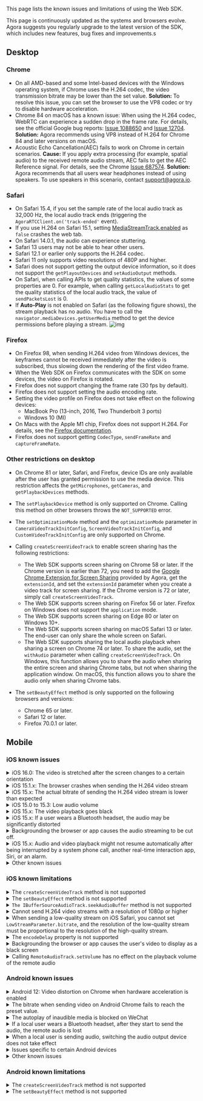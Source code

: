<PlatformWrapper platform="web">

This page lists the known issues and limitations of using the Web SDK.

This page is continuously updated as the systems and browsers evolve. Agora suggests you regularly upgrade to the latest version of the SDK, which includes new features, bug fixes and improvements.s

## Desktop

<a name="chrome"></a>

### Chrome

- On all AMD-based and some Intel-based devices with the Windows operating system, if Chrome uses the H.264 codec, the video transmission bitrate may be lower than the set value.
 **Solution:** To resolve this issue, you can set the browser to use the VP8 codec or try to disable hardware acceleration.
- Chrome 84 on macOS has a known issue: When using the H.264 codec, WebRTC can experience a sudden drop in the frame rate. For details, see the official Google bug reports: [Issue 1088650](https://bugs.chromium.org/p/chromium/issues/detail?id=1203206&can=2&q=webrtc%20drop%20component%3ABlink%3EWebRTC%3EVideo) and [Issue 12704](https://bugs.chromium.org/p/webrtc/issues/detail?id=12704#c3).
 **Solution:** Agora recommends using VP8 instead of H.264 for Chrome 84 and later versions on macOS.
- Acoustic Echo Cancellation(AEC) fails to work on Chrome in certain scenarios.
 **Cause:** If you apply extra processing (for example, spatial audio) to the received remote audio stream, AEC fails to get the AEC Reference signal. For details, see the Chrome [Issue 687574](https://bugs.chromium.org/p/chromium/issues/detail?id=687574).
**Solution:** Agora recommends that all users wear headphones instead of using speakers. To use speakers in this scenario, contact [support@agora.io](mailto:support@agora.io).

<a name="safari"></a>

### Safari

- On Safari 15.4, if you set the sample rate of the local audio track as 32,000 Hz, the local audio track ends (triggering the `AgoraRTCClient.on('track-ended'` event).
- If you use H.264 on Safari 15.1, setting [MediaStreamTrack.enabled](https://developer.mozilla.org/en-US/docs/Web/API/MediaStreamTrack/enabled) as `false` crashes the web tab.
- On Safari 14.0.1, the audio can experience stuttering.
- Safari 13 users may not be able to hear other users.
- Safari 12.1 or earlier only supports the H.264 codec.
- Safari 11 only supports video resolutions of 480P and higher.
- Safari does not support getting the output device information, so it does not support the `getPlayoutDevices` and `setAudioOutput` methods.
- On Safari, when calling APIs to get quality statistics, the values of some properties are 0. For example, when calling `getLocalAudioStats` to get the quality statistics of the local audio track, the value of `sendPacketsLost` is 0.
- If **Auto-Play** is not enabled on Safari (as the following figure shows), the stream playback has no audio. You have to call the `navigator.mediaDevices.getUserMedia` method to get the device permissions before playing a stream.
  ![img](https://web-cdn.agora.io/docs-files/1591078696865)

<a name="firefox"></a>

### Firefox

- On Firefox 98, when sending H.264 video from Windows devices, the keyframes cannot be received immediately after the video is subscribed, thus slowing down the rendering of the first video frame.
- When the Web SDK on Firefox communicates with the SDK on some devices, the video on Firefox is rotated.
- Firefox does not support changing the frame rate (30 fps by default).
- Firefox does not support setting the audio encoding rate.
- Setting the video profile on Firefox does not take effect on the following devices:
   - MacBook Pro (13-inch, 2016, Two Thunderbolt 3 ports)
   - Windows 10 (MI)
- On Macs with the Apple M1 chip, Firefox does not support H.264. For details, see the [Firefox documentation](https://bugzilla.mozilla.org/show_bug.cgi?id=1686470).
- Firefox does not support getting `CodecType`, `sendFrameRate` and `captureFrameRate`.

### Other restrictions on desktop

- On Chrome 81 or later, Safari, and Firefox, device IDs are only available after the user has granted permission to use the media device. This restriction affects the `getMicrophones`, `getCameras`, and `getPlaybackDevices` methods.
- The `setPlaybackDevice` method is only supported on Chrome. Calling this method on other browsers throws the `NOT_SUPPORTED` error.
- The `setOptimizationMode` method and the `optimizationMode` parameter in `CameraVideoTrackInitConfig`, `ScreenVideoTrackInitConfig`, and `CustomVideoTrackInitConfig` are only supported on Chrome.
- Calling `createScreenVideoTrack` to enable screen sharing has the following restrictions:
   - The Web SDK supports screen sharing on Chrome 58 or later. If the Chrome version is earlier than 72, you need to add the [Google Chrome Extension for Screen Sharing](../basic-features/screensharing#screen-sharing-on-chrome) provided by Agora, get the `extensionId`, and set the `extensionId` parameter when you create a video track for screen sharing. If the Chrome version is 72 or later, simply call `createScreenVideoTrack`.
   - The Web SDK supports screen sharing on Firefox 56 or later. Firefox on Windows does not support the `application` mode.
   - The Web SDK supports screen sharing on Edge 80 or later on Windows 10+.
   - The Web SDK supports screen sharing on macOS Safari 13 or later. The end-user can only share the whole screen on Safari.
   - The Web SDK supports sharing the local audio playback when sharing a screen on Chrome 74 or later. To share the audio, set the `withAudio` parameter when calling `createScreenVideoTrack`. On Windows, this function allows you to share the audio when sharing the entire screen and sharing Chrome tabs, but not when sharing the application window. On macOS, this function allows you to share the audio only when sharing Chrome tabs.
- The `setBeautyEffect` method is only supported on the following browsers and versions:

   - Chrome 65 or later.
   - Safari 12 or later.
   - Firefox 70.0.1 or later.

## Mobile

### iOS known issues

<details>
<summary>iOS 16.0: The video is stretched after the screen changes to a certain orientation</summary>

**Impact**: All browsers and apps that use WKWebView on iOS 16.0, such as Safari and Chrome.

**Reason**: Due to the regression of the WebRTC module of WebKit on iOS 16.0, RTP streaming with coordination of video orientation (CVO) does not work properly, which causes the video to be stretched after rotation.

**Workaround**: Agora recommends that you add a prompt to remind users of this issue.

</details>

<details>
<summary>iOS 15.1.x: The browser crashes when sending the H.264 video stream</summary>

**Impact**: All browsers and apps that use WKWebView on iOS 15.1.x, such as Safari and Chrome.

**Details**: If you set `codec` as `'h264'` when calling `createClient`, the browsers on iOS 15.1.x crash after you send the video stream.

**Reason**: This issue happens due to the regression of the WebKit video encoder on iOS 15.1.x. For details, see [WebKit Bug 231505](https://bugs.webkit.org/show_bug.cgi?id=231505).

**Workaround**: Use the VP8 codec for video encoding.

```javascript
createClient({codec:'vp8', mode})
```
</details>

<details>
<summary>iOS 15.x: The actual bitrate of sending the H.264 video stream is lower than expected</summary>

**Impact**: Safari on iOS 15.x

**Reason**: The issue occurs because **WebRTC H264 LowLatency encoder** is enabled by default for Safari on iOS 15.x. For details, see [Webkit bug 238366](https://bugs.webkit.org/show_bug.cgi?id=238366).

**Workaround**: The following workarounds are available:
- Use the VP8 codec for video encoding. The sample code is as follows:

  ```javascript
  createClient({codec:'vp8', mode})
  ```
- On the iOS device, go to **Settings** > **Safari** > **Advanced** > **Experimental Features**, and disable **WebRTC H264 LowLatency encoder**.
</details>

<details>
   <summary>iOS 15.0 to 15.3: Low audio volume</summary>

**Impact**: All browsers and apps that use WKWebView on iOS 15.0 to 15.3, such as Safari and Chrome.

**Details**: On iOS 15.0 to 15.3, after the local user subscribes to the `RemoteAudioTrack` and plays it, sometimes the audio is routed to the earpiece instead of the speaker, and the volume that the local user hear may be very low.

**Reason**: This issue happens due to the regression of the WebKit audio module on iOS 15.0 to 15.3. For details, see [ WebKit Bug 230902](https://bugs.webkit.org/show_bug.cgi?id=230902).

**Workaround**: On iOS 15.0 to 15.3, use `WebAudio` to play the audio, and use `GainNode` to increase the audio volume level. Use the following workaround:
1. Upgrade to the Web SDK 4.9.0 or later versions.
2. Set the SDK private parameter `REMOTE_AUDIO_TRACK_USES_WEB_AUDIO` as `true`. The SDK uses `WebAudio` to play the remote audio stream. Sample code:
   ```javascript
   function isIOS15(ua){
       // Use UA to judge whether the iOS version is 15
   }

   if(isIOS15(navigator.userAgent)){
       // If you are using Typescript, add the "@ts-ignore" tag before calling setParameter
       // @ts-ignore
       AgoraRTC.setParameter("REMOTE_AUDIO_TRACK_USES_WEB_AUDIO", true);
   }
   ```
</details>

<details>
<summary>iOS 15.x: The video playback goes black</summary>

**Impact**: All browsers and apps that use WKWebView on iOS 15.x, such as Safari and Chrome.

**Details**: On iOS 15.x, if you play the video in DOM node and add some CSS properties (such as `transform` and `animation`) to the` video` element or its parent element, or if you change the CSS properties to redraw the video rendering area, sometimes the video goes black.

**Reason**: This issue happens due to the regression of the WebKit video renderer on iOS 15.x. For details, see [WebKit Bug 230902](https://bugs.webkit.org/show_bug.cgi?id=230902).

**Workaround**: Upgrade to the Web SDK v4.7.3 or later and minimize changes to the CSS properties of the `video` element and its parent elements.
</details>


<details>
<summary>iOS 15.x: If a user wears a Bluetooth headset, the audio may be significantly distorted</summary>

**Impact**: All browsers and apps that use WKWebView on iOS 15.x, such as Safari and Chrome.

**Reason**: This issue happens due to the regression of the WebKit audio playback module on iOS 15.x. For details, see [WebKit Bug 231422](https://bugs.webkit.org/show_bug.cgi?id=231422).

**Workaround**: Agora recommends that you add a prompt to remind users of possible audio distortion issues when they use a Bluetooth headset.
</details>

<details>
<summary>Backgrounding the browser or app causes the audio streaming to be cut off.</summary>
<p>

**Impact**: 
- Safari on iOS 15.x.
- Browsers and apps that use WKWebView (such as Chrome) on iOS 14.4 to iOS 15.x.
</p>
<p>

**Reason**: 
- For Safari: This happens primarily due to this WebKit [bug](https://bugs.webkit.org/show_bug.cgi?id=231105). After the browser switches to the background, the `AudioContext` of `WebAudio` stops processing audio.
- For browsers and apps using WKWebView: This happens because iOS `WKWebView` prohibits microphone usage while in the background. For details, see [Microphone gets muted in background](https://developer.apple.com/forums/thread/689182).
</p>
<p>

**Workaround**: Currently there is no workaround for browsers and apps using WKWebView. For Safari on iOS 15.x, you can follow these steps to avoid this issue:
1. Upgrade to the Web SDK v4.7.3 or later versions.
2. When calling `createMicrophoneAudioTrack`, set `bypassWebAudio` as `true`. The Web SDK directly publishes the local audio stream without processing it through `WebAudio`.

   ```javascript
   const localAudioTrack = await AgoraRTC.createMicrophoneAudioTrack({bypassWebAudio: true});
   ```

   > Note that this workaround has a side effect. After applying this workaround, the audio mixing function (`MixingAudioTrack`) in the SDK fails.
</p>
</details>

<details>
<summary>iOS 15.x: Audio and video playback might not resume automatically after being interrupted by a system phone call, another real-time interaction app, Siri, or an alarm.</summary>

**Impact**: All browsers and apps that use WKWebView on iOS 15.x, such as Safari and Chrome.

**Reason**: Such interruptions can cause the state of the `video` and `audio` elements to be `paused`. After the interruption finishes, the state cannot be automatically switched back to `playing`, and even calling `HTMLMediaElement.play` cannot resume the media playback. See the WebKit bug [232599](https://bugs.webkit.org/show_bug.cgi?id=232599) and [226698](https://bugs.webkit.org/show_bug.cgi?id=226698) for more details.
**Workaround**: Upgrade to the Web SDK v4.7.3 or later versions. The SDK attempts to resume media playback after the interruption. Agora recommends that you add a prompt that instructs users to refresh the page.
</details>

<details>
<summary>Other known issues</summary>

- The volume of a remote user can change randomly on iOS 13 and 14.
- Switching between the front and rear cameras can momentarily rotate the video.
- The audio routing can change randomly. Sometimes, the audio is routed to the speakerphone when a headset is connected or to the earpiece when no headset is connected.
- If you call `getUserMedia` twice to get two tracks of the same media type, the first track goes muted or black.
- After a user switches to another app that uses the microphone or camera (such as Siri or Skype) and then switches back, the audio sampling or video capture fails.
</details>

### iOS known limitations

<details>
<summary>The <code>createScreenVideoTrack</code> method is not supported</summary>

Reason: iOS Safari and WKWebView do not support the `mediaDevices.getDisplayMedia` method.
</details>

<details>
<summary>The <code>setBeautyEffect</code> method is not supported</summary>

Reason: WebGL is not well supported on iOS Safari and WKWebView, and the image enhancement algorithm can reduce the system performance below acceptable levels.
</details>

<details>
<summary><code>The IBufferSourceAudioTrack.seekAudioBuffer</code> method is not supported</summary>

Reason: `WebAudio` on iOS does not support this method.
</details>

<details>
<summary>Cannot send H.264 video streams with a resolution of 1080p or higher</summary>

Reason: The Web SDK uses the H.264 Baseline Profile for negotiation, so encoding and sending a video stream with a resolution of 1080p or higher is not supported on iOS.
</details>

<details>
<summary>When sending a low-quality stream on iOS Safari, you cannot set <code>LowStreamParameter.bitrate</code>, and the resolution of the low-quality stream must be proportional to the resolution of the high-quality stream.</summary>

Reason: iOS Safari and WkWebView do not support setting the frame rate with the `RTCRTPSender.setParameters` method. After compressing the resolution with the `scaleResolutionDownBy` property, the resolution of the low-quality stream stays proportional to the resolution of the high-quality stream.
</details>

<details>
<summary>The <code>encodeDelay</code> property is not supported</summary>

Reason: The `encodeDelay` property cannot be calculated through the `getStats` method of WebRTC on iOS.
</details>

<details>
<summary>Backgrounding the browser or app causes the user's video to display as a black screen</summary>

Reason: iOS `AVCaptureSession` prohibits camera usage while in the background. For details, see [AVCaptureSessionInterruptionReason](https://developer.apple.com/documentation/avfoundation/avcapturesessioninterruptionreason/avcapturesessioninterruptionreasonvideodevicenotavailableinbackground?preferredLanguage=occ) or [Chromium issue 4294](https://bugs.chromium.org/p/webrtc/issues/detail?id=4294).
</details>

<details>
<summary> Calling <code>RemoteAudioTrack.setVolume</code> has no effect on the playback volume of the remote audio</summary>

Reason: iOS and iOS WebView do not support setting the volume of a media object through the `HTMLMediaElement.volume` property.
</details>


### Android known issues

<details>
<summary>Android 12: Video distortion on Chrome when hardware acceleration is enabled</summary>

**Impact**: The Chrome browser or Chromium kernel browser 97 or earlier on certain devices with Android 12, such as Pixel 3 and Pixel 4.

**Details**: If the Chrome browser on Android 12 enables the WebRTC `H264` or `VP8` hardware acceleration by default, video distortion can occur.

**Reason**: This issue happens due to the regression of the Chromium WebRTC video encoder. For details, see [Chromium issue 1237677](https://bugs.chromium.org/p/chromium/issues/detail?id=1237677).

**Workaround**: Chrome 97 fixed this issue. You can instruct users to upgrade to Chrome 97 or later versions.
</details>

<details>
<summary>The bitrate when sending video on Android Chrome fails to reach the preset value.</summary>

**Scope**: Certain Android devices, such as Xiaomi and OnePlus.

**Reason**: This is a hardware encoder issue. The bitrate fails to reach the preset value at a specific video encoding frame rate.

**Workaround**: In most cases, the bitrate is relatively lower when the frame rate is set as 15 fps. If you set the frame rate as 30 fps, the bitrate increases. So Agora recommends trying to set the frame rate as 30 fps when encountering a bitrate issue. However, setting the frame rate as fps may cause performance issues.
</details>

<details>
<summary>The autoplay of inaudible media is blocked on WeChat</summary>

**Impact**: The WeChat browser using Chromium 89 kernel

**Details**: The autoplay of inaudible media is blocked. Even after the user interacts with the webpage to resume the video playback, the autoplay block is still not removed.

**Reason**: This issue happens because the WeChat browser implements a custom autoplay policy.

**Workaround**: Follow these steps to avoid this issue:
1. Upgrade to the Web SDK v4.6.0 or later versions.
2. Listen to the `AgoraRTC.onAutoplayFailed` event. Instruct the user to click on the page to resume playback:

   ```javascript
   AgoraRTC.onAutoplayFailed = ()=>{
       document.alert('Please click the page to resume playback');
   }
   ```
</details>

<details>
<summary>If a local user wears a Bluetooth headset, after they start to send the audio, the remote audio is lost</summary>

**Scope**: Certain Xiaomi and OnePlus devices

**Details**: If a local user wears a Bluetooth headset, when the Bluetooth headset starts capturing the audio, there is a possibility that the remote audio is lost.

**Reason**: It may be due to the audio issue on Chromium regarding the profile switch of the Bluetooth.

**Workaround**: Agora recommends that you add a prompt to remind users of possible audio-loss issues when they use a Bluetooth headset.
</details>

<details>
<summary>When a local user is sending audio, switching the audio output device does not take effect</summary>


**Scope**: Chromium-based browsers on Android devices


**Details**: When a local users is sending audio, if the user switches from using the speaker to using a Bluetooth headset, the remote audio still comes from the speaker.


**Reason**: The audio routing on Android devices is controlled by the Android operating system and cannot be fixed at Chromium's level. For details, see [Chromium issue 1317548](https://bugs.chromium.org/p/chromium/issues/detail?id=1317548&q=bluetooth&can=2)。
</details>


<details>
<summary>Issues specific to certain Android devices</summary>

- On devices equipped with **MediaTek chips**, the Web SDK cannot encode and send video streams in H.264.
- On devices equipped with Huawei **HiSilicon Kirin** chips, if you use Chrome versions earlier than 88, the Web SDK cannot encode and send video streams in H.264.
- When receiving video streams on Chrome on **OnePlus 6**, if the screen turns off, the video can freeze.
- **Harmony OS** does not support sending the video stream of 180p.
</details>

<details>
<summary>Other known issues</summary>

- On some Android devices, the device labels might not be available.
- On some Android devices, tracks can end if the audio and video streams are interrupted by system phone calls or other audio or video calling apps. To resume the call, the Web SDK needs to re-capture the audio and video.
- On Android Chrome, the Web SDK cannot send high-quality and low-quality streams in H.264.
- On Android Chrome earlier than 90, the volume obtained by `getVolumeLevel` is 0, but the user can hear the audio.
- On Android system Webview versions from 55 to 75, the `decodeFrameRate` property stays 0.
</details>

### Android known limitations

<details>
<summary>The <code>createScreenVideoTrack</code> method is not supported</summary>

Reason: The `mediaDevices.getDisplayMedia` method is not implemented on mobile browsers and WkWebView.
</details>

<details>
<summary>The <code>setBeautyEffect</code> method is not supported</summary>

Reason: The image enhancement algorithm can reduce the system performance of mobile devices below acceptable levels.
</details>

</PlatformWrapper>
